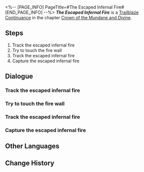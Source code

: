 <%-- [PAGE_INFO]
PageTitle=#The Escaped Infernal Fire#
[END_PAGE_INFO] --%>
{{Stub|Dialogue.}}
{{Mission Infobox
|id            = 2000903
|title         = 
|image         = <!--Mission The Escaped Infernal Fire.png-->
|type          = Trailblaze Continuance
|event_name    = 
|chapter       = Crown of the Mundane and Divine
|requirements  = 
|summary       = <!--official mission summary from Fate's Atlas-->
|characters    = Dr. Ratio; Screwllum; Trailblazer
|startLocation = [[Herta Space Station]] - [[<!--starting area-->]]
|world         = Herta Space Station
|area          = <!--starting area-->
|prev          = 
|next          = 
|rewards       = Adventure Log*3; Condensed Aether*3; Lost Gold Fragment*3; Credit*25,000
}}
'''''The Escaped Infernal Fire''''' is a [[Trailblaze Continuance]] in the chapter [[Crown of the Mundane and Divine]].

==Steps==
# Track the escaped infernal fire
# Try to touch the fire wall
# Track the escaped infernal fire
# Capture the escaped infernal fire

<!--
==Gameplay Notes==

--><!--
==Trial Character==

-->
==Dialogue==
{{Stub Dialogue}}
{{Dialogue Start}}
:{{tx}}
{{Dialogue End}}

===Track the escaped infernal fire===
{{Mission Description|type=continuance|location=<!--to be added-->|update|Despite catching up to the infernal fire, its ability to shuttle through space allows it to escape again.}}
{{Dialogue Start}}
:{{tx}}
{{Dialogue End}}

===Try to touch the fire wall===
{{Mission Description|type=continuance|location=<!--to be added-->|update|The infernal fire made bizarre walls of flame as it ran away. Passing through these walls of flame will cause deviations in your three-dimensional coordinates.}}
{{Dialogue Start}}
:{{tx}}
{{Dialogue End}}

===Track the escaped infernal fire===
{{Mission Description|type=continuance|location=<!--to be added-->|update|Despite catching up to the infernal fire, its ability to shuttle through space allows it to escape again.}}
{{Dialogue Start}}
:{{tx}}
{{Dialogue End}}

===Capture the escaped infernal fire===
{{Mission Description|type=continuance|location=<!--to be added-->|update|The power of the infernal fire is visibly declining. This is a great chance to capture it.}}
{{Dialogue Start}}
:{{tx}}
{{Dialogue End}}

==Other Languages==
{{Other Languages
|en   = The Escaped Infernal Fire
|zhs  = 逃逸冥火
|zht  = 逃逸冥火
|ja   = 逃走した冥火
|ko   = 도망친 명화
|es   = Fuego del infierno a la fuga
|fr   = Feu infernal en cavale
|ru   = Сбежавший огонь
|th   = เพลิงอนธการที่หลบหนี
|vi   = Hỏa Ngục Trốn Chạy
|de   = Entkommenes Inferno
|id   = Kabur dari Api Inferno
|pt   = O Fogo Infernal em Fuga
}}

==Change History==
{{Change History|1.6}}
